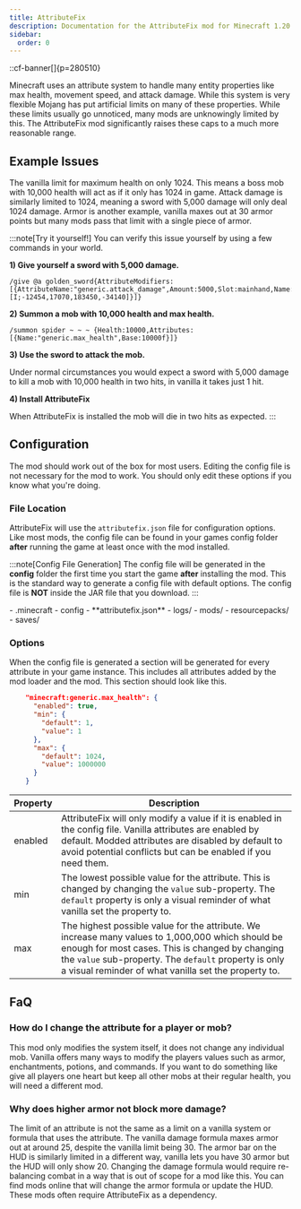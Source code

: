 ```yaml
---
title: AttributeFix
description: Documentation for the AttributeFix mod for Minecraft 1.20.1.
sidebar:
  order: 0
---
```


::cf-banner[]{p=280510}

Minecraft uses an attribute system to handle many entity properties like max health, movement speed, and attack damage.
While this system is very flexible Mojang has put artificial limits on many of these properties. While these limits
usually go unnoticed, many mods are unknowingly limited by this. The AttributeFix mod significantly raises these caps to
a much more reasonable range.

## Example Issues
The vanilla limit for maximum health on only 1024. This means a boss mob with 10,000 health will act as if it only has
1024 in game. Attack damage is similarly limited to 1024, meaning a sword with 5,000 damage will only deal 1024 damage.
Armor is another example, vanilla maxes out at 30 armor points but many mods pass that limit with a single piece of
armor.

:::note[Try it yourself!]
You can verify this issue yourself by using a few commands in your world.

**1) Give yourself a sword with 5,000 damage.**
```console
/give @a golden_sword{AttributeModifiers:[{AttributeName:"generic.attack_damage",Amount:5000,Slot:mainhand,Name:"generic.attack_damage",UUID:[I;-12454,17070,183450,-34140]}]}
```

**2) Summon a mob with 10,000 health and max health.**
```console
/summon spider ~ ~ ~ {Health:10000,Attributes:[{Name:"generic.max_health",Base:10000f}]}
```

**3) Use the sword to attack the mob.**

Under normal circumstances you would expect a sword with 5,000 damage to kill a
mob with 10,000 health in two hits, in vanilla it takes just 1 hit.

**4) Install AttributeFix**

When AttributeFix is installed the mob will die in two hits as expected.
:::

## Configuration
The mod should work out of the box for most users. Editing the config file is not necessary for the mod to work. You
should only edit these options if you know what you're doing.

### File Location
AttributeFix will use the `attributefix.json` file for configuration options. Like most mods, the config file can be
found in your games config folder **after** running the game at least once with the mod installed.

:::note[Config File Generation]
The config file will be generated in the **config** folder the first time you start the game **after** installing the
mod. This is the standard way to generate a config file with default options. The config file is **NOT** inside the JAR
file that you download.
:::

<FileTree>
    - .minecraft
      - config
        - **attributefix.json**
      - logs/
      - mods/
      - resourcepacks/
      - saves/
</FileTree>

### Options
When the config file is generated a section will be generated for every attribute in your game instance. This includes
all attributes added by the mod loader and the mod. This section should look like this.

```json
    "minecraft:generic.max_health": {
      "enabled": true,
      "min": {
        "default": 1,
        "value": 1
      },
      "max": {
        "default": 1024,
        "value": 1000000
      }
    }
```

| Property | Description                                                                                                                                                                                                                                                           |
|----------|-----------------------------------------------------------------------------------------------------------------------------------------------------------------------------------------------------------------------------------------------------------------------|
| enabled  | AttributeFix will only modify a value if it is enabled in the config file. Vanilla attributes are enabled by default. Modded attributes are disabled by default to avoid potential conflicts but can be enabled if you need them.                                     |
| min      | The lowest possible value for the attribute. This is changed by changing the `value` sub-property. The `default` property is only a visual reminder of what vanilla set the property to.                                                                              |
| max      | The highest possible value for the attribute. We increase many values to 1,000,000 which should be enough for most cases. This is changed by changing the `value` sub-property. The `default` property is only a visual reminder of what vanilla set the property to. |

## FaQ

### How do I change the attribute for a player or mob?
This mod only modifies the system itself, it does not change any individual mob. Vanilla offers many ways to modify the
players values such as armor, enchantments, potions, and commands. If you want to do something like give all players one
heart but keep all other mobs at their regular health, you will need a different mod.

### Why does higher armor not block more damage?
The limit of an attribute is not the same as a limit on a vanilla system or formula that uses the attribute. The vanilla
damage formula maxes armor out at around 25, despite the vanilla limit being 30. The armor bar on the HUD is similarly
limited in a different way, vanilla lets you have 30 armor but the HUD will only show 20. Changing the damage formula
would require re-balancing combat in a way that is out of scope for a mod like this. You can find mods online that will
change the armor formula or update the HUD. These mods often require AttributeFix as a dependency.